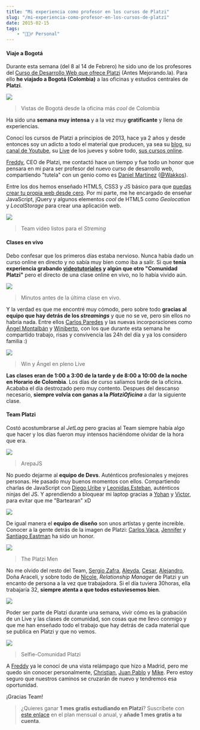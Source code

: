```yaml
---
title: "Mi experiencia como profesor en los cursos de Platzi"
slug: "/mi-experiencia-como-profesor-en-los-cursos-de-platzi"
date: 2015-02-15
tags:
    - "🙋🏻‍♂️ Personal"
---
```

#### Viaje a Bogotá

Durante esta semana (del 8 al 14 de Febrero) he sido uno de los profesores del [Curso de Desarrollo Web que ofrece Platzi](http://platzi.com/online) (Antes Mejorando.la). Para ello **he viajado a Bogotá (Colombia)** a las oficinas y estudios centrales de **Platzi**.

![](./B9p1VCGIEAAZcUJ.jpg)
> Vistas de Bogotá desde la oficina más *cool* de Colombia

Ha sido una **semana muy intensa** y a la vez muy **gratificante** y llena de experiencias. 

Conocí los cursos de Platzi a principios de 2013, hace ya 2 años y desde entonces soy un adicto a todo el material que producen, ya sea su [blog](http://platzi.com/blog), su [canal de Youtube](http://youtube.com/mejorandolaweb), su [Live](http://platzi.com/live) de  los jueves y sobre todo, [sus cursos online](http://platzi.com/cursos).

[Freddy](http://twitter.com/freddier), CEO de Platzi, me contactó hace un tiempo y fue todo un honor que pensara en mi para ser profesor del nuevo curso de desarrollo web, compartiendo "tutela" con un genio como es [Daniel Martínez](http://twitter.com/wakkos) ([@Wakkos]((http://twitter.com/wakkos))). 

Entre los dos hemos enseñado HTML5, CSS3 y JS básico para que [puedas crear tu propia web desde cero](http://platzi.com/online). Por mi parte, me he encargado de enseñar JavaScript, jQuery y algunos elementos *cool* de HTML5 como *Geolocation* y *LocalStorage* para crear una aplicación web.

![](./B9gBYroCMAAKlhW.jpg)
> Team video listos para el *Streming*

#### Clases en vivo

Debo confesar que los primeros días estaba nervioso. Nunca había dado un curso online en directo y no sabía muy bien como iba a salir. Si que **tenía experiencia grabando [videotutoriales](https://www.youtube.com/playlist?list=PLUdlARNXMVkl9MJl4r90Z1j1nmAfWEPV3) y algún que otro "Comunidad Platzi"** pero el directo de una clase online en vivo, no lo había vivido aún.

![](./B9rsQ5ECAAAIbwb.jpg)
> Minutos antes de la última clase en vivo.

Y la verdad es que me encontré muy cómodo, pero sobre todo **gracias al equipo que hay detrás de los *streamings*** y que no se ve, pero sin ellos no habría nada. Entre ellos [Carlos Paredes](http://twitter.com/carloshparedes) y las nuevas incorporaciones como [Ángel Montalbán](http://twitter.com/spaciosmentales) y [Winiberto](http://twitter.com/winiberto), con los que durante esta semana he compartido trabajo, risas y convivencia las 24h del día y ya los considero familia :)

![](./B9rBNCBIQAE8IHY.jpg)
>Win y Ángel en pleno Live

**Las clases eran de 1:00 a 3:00 de la tarde y de 8:00 a 10:00 de la noche en Horario de Colombia**. Los días de curso salíamos tarde de la oficina. Acababa el día destrozado pero muy contento. Despues del descanso necesario, **siempre volvía con ganas a la *PlatziOficina*** a dar la siguiente clase.

#### Team Platzi

Costó acostumbrarse al *JetLag* pero gracias al Team siempre había algo que hacer y los días fueron muy intensos haciéndome olvidar de la hora que era.

![](./B9l5QaCIgAAnCA2.jpg)
> ArepaJS

No puedo dejarme al **equipo de Devs**. Auténticos profesionales y mejores personas. He pasado muy buenos momentos con ellos. Compartiendo charlas de JavaScript con [Diego Uribe](https://twitter.com/DiegoUG) y [Leonidas Esteban](https://twitter.com/LeonidasEsteban), auténticos ninjas del JS. Y aprendiendo a bloquear mi laptop gracias a [Yohan](https://twitter.com/yograterol) y [Victor](https://twitter.com/8766Dart), para evitar que me "Bartearan" xD

![](./B9fq3boIYAAEQnA.jpg)

De igual manera el **equipo de diseño** son unos artístas y gente increible. Conocer a la gente detrás de la imagen de Platzi: [Carlos Vaca](https://twitter.com/unavacaverde), [Jennifer](https://twitter.com/Hell_McNamara) y [Santiago Eastman](https://twitter.com/santiagoeastman) ha sido un honor.

![](./B9lz1KLIgAEZwcB.jpg)
> The Platzi Men

No me olvido del resto del Team, [Sergio Zafra](https://twitter.com/szafra14), [Aleyda](https://twitter.com/leidymarmalade), [Cesar](https://twitter.com/reicek), [Alejandro](https://twitter.com/alejandrogm), Doña Araceli, y sobre todo de [Nicole](https://twitter.com/maldeadora), *Relationship Manager* de Platzi y un encanto de persona a la vez que trabajadora. Si el día tuviera 30horas, ella trabajaría 32, **siempre atenta a que todos estuviesemos bien**.

![](./B9wLPUEIUAAnC-1.jpg)

Poder ser parte de Platzi durante una semana, vivir cómo es la grabación de un Live y las clases de comunidad, son cosas que me llevo conmigo y que me han enseñado todo el trabajo que hay detrás de cada material que se publica en Platzi y que no vemos. 

![](./B9wdwvACIAAIq4f.jpg)
> Selfie-Comunidad Platzi

A [Freddy](http://twitter.com/freddier) ya le conocí de una vista relámpago que hizo a Madrid, pero me quedo sin conocer personalmente, [Christian](http://twitter.com/cvander), [Juan Pablo](https://twitter.com/UnMalNick) y [Mike](https://twitter.com/mikenieva). Pero estoy seguro que nuestros caminos se cruzarán de nuevo y tendremos esa oportunidad. 

¡Gracias Team!

>¿Quieres ganar **1 mes gratis estudiando en Platzi**? Suscríbete con [este enlace](https://platzi.com/c/cazaustre) en el plan mensual o anual, y **añade 1 mes gratis a tu cuenta**.